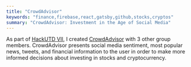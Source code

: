 ```yaml
---
title: "CrowdAdvisor"
keywords: "finance,firebase,react,gatsby,github,stocks,cryptos"
summary: "CrowdAdvisor: Investment in the Age of Social Media"
---
```


As part of [HackUTD VII](https://hackutd-viii.devpost.com/), I created [CrowdAdvisor](https://financial-analyzer.web.app/) with 3 other group members. CrowdAdvisor presents social media sentiment, most popular news, tweets, and financial information to the user in order to make more informed decisions about investing in stocks and cryptocurrency.

